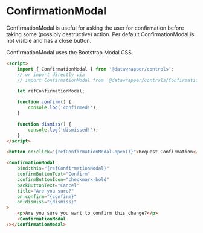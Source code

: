 # ConfirmationModal

ConfirmationModal is useful for asking the user for confirmation before taking some (possibly destructive) action.
Per default ConfirmationModal is not visible and has a close button.

ConfirmationModal uses the Bootstrap Modal CSS.

```html
<script>
    import { ConfirmationModal } from '@datawrapper/controls';
    // or import directly via
    // import ConfirmationModal from '@datawrapper/controls/ConfirmationModal.svelte;

    let refConfirmationModal;

    function confirm() {
        console.log('confirmed!');
    }

    function dismiss() {
        console.log('dismissed!');
    }
</script>

<button on:click="{refConfirmationModal.open()}">Request Confirmation</button>

<ConfirmationModal
    bind:this="{refConfirmationModal}"
    confirmButtonText="Confirm"
    confirmButtonIcon="checkmark-bold"
    backButtonText="Cancel"
    title="Are you sure?"
    on:confirm="{confirm}"
    on:dismiss="{dismiss}"
>
    <p>Are you sure you want to confirm this change?</p>
    <ConfirmationModal
/></ConfirmationModal>
```
